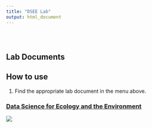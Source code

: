 ```yaml
---
title: "DSEE Lab"
output: html_document
---
```


<style type="text/css">
.title {
  display: none;
}

#getting-started img {
  margin-right: 10px;
}

</style>

<div class="row" style="padding-top: 30px;">
<div class="col-sm-6">

# **Lab Documents**

## How to use

1. Find the appropriate lab document in the menu above.


</div>
<div class="col-sm-6">

### [Data Science for Ecology and the Environment](https://fandm.instructure.com/courses/17827)

![](images/logo.png)
</a>
</div>
